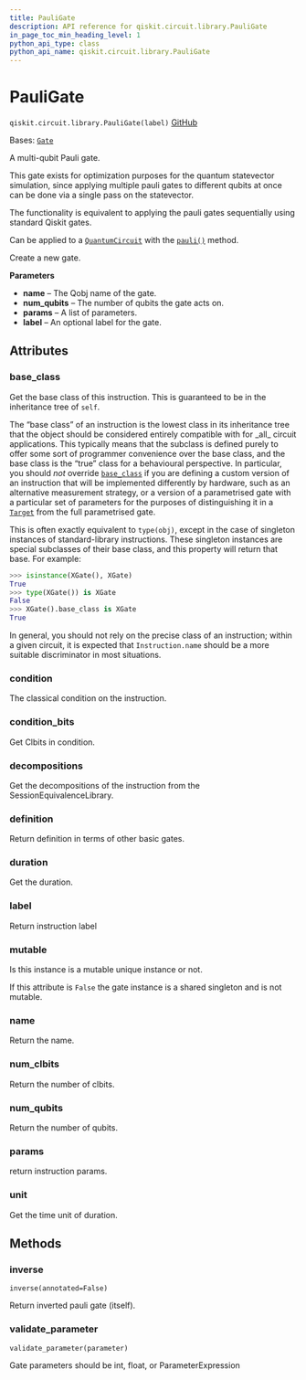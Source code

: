```yaml
---
title: PauliGate
description: API reference for qiskit.circuit.library.PauliGate
in_page_toc_min_heading_level: 1
python_api_type: class
python_api_name: qiskit.circuit.library.PauliGate
---
```


# PauliGate

<span id="qiskit.circuit.library.PauliGate" />

`qiskit.circuit.library.PauliGate(label)` [GitHub](https://github.com/qiskit/qiskit/tree/main/qiskit/circuit/library/generalized_gates/pauli.py "view source code")

Bases: [`Gate`](qiskit.circuit.Gate "qiskit.circuit.gate.Gate")

A multi-qubit Pauli gate.

This gate exists for optimization purposes for the quantum statevector simulation, since applying multiple pauli gates to different qubits at once can be done via a single pass on the statevector.

The functionality is equivalent to applying the pauli gates sequentially using standard Qiskit gates.

Can be applied to a [`QuantumCircuit`](qiskit.circuit.QuantumCircuit "qiskit.circuit.QuantumCircuit") with the [`pauli()`](qiskit.circuit.QuantumCircuit#pauli "qiskit.circuit.QuantumCircuit.pauli") method.

Create a new gate.

**Parameters**

*   **name** – The Qobj name of the gate.
*   **num\_qubits** – The number of qubits the gate acts on.
*   **params** – A list of parameters.
*   **label** – An optional label for the gate.

## Attributes

<span id="qiskit.circuit.library.PauliGate.base_class" />

### base\_class

Get the base class of this instruction. This is guaranteed to be in the inheritance tree of `self`.

The “base class” of an instruction is the lowest class in its inheritance tree that the object should be considered entirely compatible with for \_all\_ circuit applications. This typically means that the subclass is defined purely to offer some sort of programmer convenience over the base class, and the base class is the “true” class for a behavioural perspective. In particular, you should *not* override [`base_class`](#qiskit.circuit.library.PauliGate.base_class "qiskit.circuit.library.PauliGate.base_class") if you are defining a custom version of an instruction that will be implemented differently by hardware, such as an alternative measurement strategy, or a version of a parametrised gate with a particular set of parameters for the purposes of distinguishing it in a [`Target`](qiskit.transpiler.Target "qiskit.transpiler.Target") from the full parametrised gate.

This is often exactly equivalent to `type(obj)`, except in the case of singleton instances of standard-library instructions. These singleton instances are special subclasses of their base class, and this property will return that base. For example:

```python
>>> isinstance(XGate(), XGate)
True
>>> type(XGate()) is XGate
False
>>> XGate().base_class is XGate
True
```

In general, you should not rely on the precise class of an instruction; within a given circuit, it is expected that `Instruction.name` should be a more suitable discriminator in most situations.

<span id="qiskit.circuit.library.PauliGate.condition" />

### condition

The classical condition on the instruction.

<span id="qiskit.circuit.library.PauliGate.condition_bits" />

### condition\_bits

Get Clbits in condition.

<span id="qiskit.circuit.library.PauliGate.decompositions" />

### decompositions

Get the decompositions of the instruction from the SessionEquivalenceLibrary.

<span id="qiskit.circuit.library.PauliGate.definition" />

### definition

Return definition in terms of other basic gates.

<span id="qiskit.circuit.library.PauliGate.duration" />

### duration

Get the duration.

<span id="qiskit.circuit.library.PauliGate.label" />

### label

Return instruction label

<span id="qiskit.circuit.library.PauliGate.mutable" />

### mutable

Is this instance is a mutable unique instance or not.

If this attribute is `False` the gate instance is a shared singleton and is not mutable.

<span id="qiskit.circuit.library.PauliGate.name" />

### name

Return the name.

<span id="qiskit.circuit.library.PauliGate.num_clbits" />

### num\_clbits

Return the number of clbits.

<span id="qiskit.circuit.library.PauliGate.num_qubits" />

### num\_qubits

Return the number of qubits.

<span id="qiskit.circuit.library.PauliGate.params" />

### params

return instruction params.

<span id="qiskit.circuit.library.PauliGate.unit" />

### unit

Get the time unit of duration.

## Methods

### inverse

<span id="qiskit.circuit.library.PauliGate.inverse" />

`inverse(annotated=False)`

Return inverted pauli gate (itself).

### validate\_parameter

<span id="qiskit.circuit.library.PauliGate.validate_parameter" />

`validate_parameter(parameter)`

Gate parameters should be int, float, or ParameterExpression

